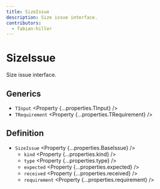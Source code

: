 ```yaml
---
title: SizeIssue
description: Size issue interface.
contributors:
  - fabian-hiller
---
```



# SizeIssue

Size issue interface.

## Generics

- `TInput` <Property {...properties.TInput} />
- `TRequirement` <Property {...properties.TRequirement} />

## Definition

- `SizeIssue` <Property {...properties.BaseIssue} />
  - `kind` <Property {...properties.kind} />
  - `type` <Property {...properties.type} />
  - `expected` <Property {...properties.expected} />
  - `received` <Property {...properties.received} />
  - `requirement` <Property {...properties.requirement} />
